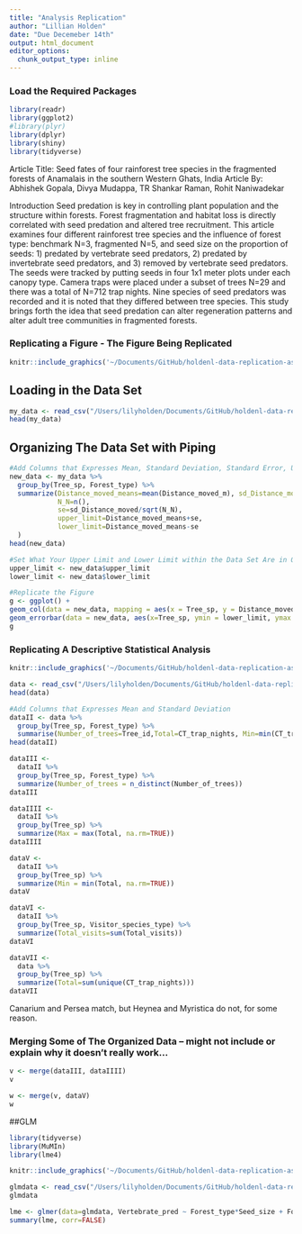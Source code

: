 ```yaml
---
title: "Analysis Replication"
author: "Lillian Holden"
date: "Due Decemeber 14th"
output: html_document
editor_options: 
  chunk_output_type: inline
---
```




### Load the Required Packages
```r
library(readr)
library(ggplot2)
#library(plyr)
library(dplyr)
library(shiny)
library(tidyverse)
```
Article Title: Seed fates of four rainforest tree species in the fragmented forests of
Anamalais in the southern Western Ghats, India 
Article By: Abhishek Gopala, Divya Mudappa, TR Shankar Raman, Rohit Naniwadekar
<br>

Introduction 
Seed predation is key in controlling plant population and the structure within forests. Forest fragmentation and habitat loss is directly correlated with seed predation and altered tree recruitment. This article examines four different rainforest tree species and the influence of forest type: benchmark N=3, fragmented N=5, and seed size on the proportion of seeds: 1) predated by vertebrate seed predators, 2) predated by
invertebrate seed predators, and 3) removed by vertebrate seed predators. The seeds were tracked by putting seeds in four 1x1 meter plots under each canopy type. Camera traps were placed under a subset of trees N=29 and there was a total of N=712 trap nights. Nine species of seed predators was recorded and it is noted that they differed between tree species. This study brings forth the idea that seed predation can alter regeneration patterns and alter adult tree communities in fragmented forests. 




### Replicating a Figure - The Figure Being Replicated 
```r
knitr::include_graphics('~/Documents/GitHub/holdenl-data-replication-assignment/Figure.png')
```

## Loading in the Data Set 
```r
my_data <- read_csv("/Users/lilyholden/Documents/GitHub/holdenl-data-replication-assignment/Distance_moved.csv", show_col_types = FALSE)
head(my_data)
```

## Organizing The Data Set with Piping 
```r
#Add Columns that Expresses Mean, Standard Deviation, Standard Error, Upper Limit, and Lower Limit and Organizes it by Tree Species and Forest Type
new_data <- my_data %>%  
  group_by(Tree_sp, Forest_type) %>%  
  summarize(Distance_moved_means=mean(Distance_moved_m), sd_Distance_moved=sd(Distance_moved_m),  
            N_N=n(),  
            se=sd_Distance_moved/sqrt(N_N),  
            upper_limit=Distance_moved_means+se,  
            lower_limit=Distance_moved_means-se
  )  
head(new_data)
```
```r
#Set What Your Upper Limit and Lower Limit within the Data Set Are in Order to Plot Error Bars ??? Do I need to do this? I don't think I do... 
upper_limit <- new_data$upper_limit
lower_limit <- new_data$lower_limit
```

```r
#Replicate the Figure 
g <- ggplot() + 
geom_col(data = new_data, mapping = aes(x = Tree_sp, y = Distance_moved_means, group=Forest_type, fill = Forest_type), colour = "black", position = "dodge") +
geom_errorbar(data = new_data, aes(x=Tree_sp, ymin = lower_limit, ymax = upper_limit, fill= Forest_type), width=.2, position=position_dodge(.9)) 
g
```

### Replicating A Descriptive Statistical Analysis
```r
knitr::include_graphics('~/Documents/GitHub/holdenl-data-replication-assignment/Descriptive_Analysis.png')
```

```r
data <- read_csv("/Users/lilyholden/Documents/GitHub/holdenl-data-replication-assignment/Visits_seedpredators_CT.csv", show_col_types = FALSE)
head(data)
```


```r
#Add Columns that Expresses Mean and Standard Deviation
dataII <- data %>%  
  group_by(Tree_sp, Forest_type) %>%  
  summarise(Number_of_trees=Tree_id,Total=CT_trap_nights, Min=min(CT_trap_nights), Max=max(CT_trap_nights), Visitor_species_type=Body_size, Total_visits=Num_visits)
head(dataII)
```


```r
dataIII <- 
  dataII %>%
  group_by(Tree_sp, Forest_type) %>%
  summarize(Number_of_trees = n_distinct(Number_of_trees))
dataIII
```

```r
dataIIII <- 
  dataII %>%
  group_by(Tree_sp) %>%
  summarize(Max = max(Total, na.rm=TRUE))
dataIIII
```


```r
dataV <- 
  dataII %>%
  group_by(Tree_sp) %>%
  summarize(Min = min(Total, na.rm=TRUE))
dataV
```
```r
dataVI <- 
  dataII %>%
  group_by(Tree_sp, Visitor_species_type) %>%
  summarize(Total_visits=sum(Total_visits))
dataVI
```

```r
dataVII <- 
  data %>%
  group_by(Tree_sp) %>%
  summarize(Total=sum(unique(CT_trap_nights)))
dataVII
```
Canarium and Persea match, but Heynea and Myristica do not, for some reason. 

### Merging Some of The Organized Data -- might not include or explain why it doesn't really work... 
```r
v <- merge(dataIII, dataIIII)
v
```

```r
w <- merge(v, dataV)
w
```

##GLM 

```r
library(tidyverse)
library(MuMIn)
library(lme4)
```

```r
knitr::include_graphics('~/Documents/GitHub/holdenl-data-replication-assignment/GLMM.png')
```

```r
glmdata <- read_csv("/Users/lilyholden/Documents/GitHub/holdenl-data-replication-assignment/2_Seed_fate.csv", show_col_types = FALSE)
glmdata
```

```r
lme <- glmer(data=glmdata, Vertebrate_pred ~ Forest_type*Seed_size + Forest_type + Seed_size + (1 | Tree_sp), family = "poisson")
summary(lme, corr=FALSE)
```




